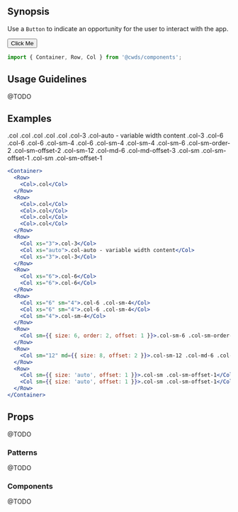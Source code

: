 
## Synopsis

Use a `Button` to indicate an opportunity for the user to interact with the app.

<DemoCard>
  <Button color="primary">Click Me</Button>
</DemoCard>

```jsx
import { Container, Row, Col } from '@cwds/components';
```

## Usage Guidelines

@TODO

## Examples

<Container>
  <Row>
    <Col><Card>.col</Card></Col>
  </Row>
  <Row>
    <Col><Card>.col</Card></Col>
    <Col><Card>.col</Card></Col>
    <Col><Card>.col</Card></Col>
    <Col><Card>.col</Card></Col>
  </Row>
  <Row>
    <Col xs="3"><Card>.col-3</Card></Col>
    <Col xs="auto"><Card>.col-auto - variable width content</Card></Col>
    <Col xs="3"><Card>.col-3</Card></Col>
  </Row>
  <Row>
    <Col xs="6"><Card>.col-6</Card></Col>
    <Col xs="6"><Card>.col-6</Card></Col>
  </Row>
  <Row>
    <Col xs="6" sm="4"><Card>.col-6 .col-sm-4</Card></Col>
    <Col xs="6" sm="4"><Card>.col-6 .col-sm-4</Card></Col>
    <Col sm="4"><Card>.col-sm-4</Card></Col>
  </Row>
  <Row>
    <Col sm={{ size: 6, order: 2, offset: 1 }}><Card>.col-sm-6 .col-sm-order-2 .col-sm-offset-2</Card></Col>
  </Row>
  <Row>
    <Col sm="12" md={{ size: 8, offset: 2 }}><Card>.col-sm-12 .col-md-6 .col-md-offset-3</Card></Col>
  </Row>
  <Row>
    <Col sm={{ size: 'auto', offset: 1 }}><Card>.col-sm .col-sm-offset-1</Card></Col>
    <Col sm={{ size: 'auto', offset: 1 }}><Card>.col-sm .col-sm-offset-1</Card></Col>
  </Row>
</Container>

```jsx
<Container>
  <Row>
    <Col>.col</Col>
  </Row>
  <Row>
    <Col>.col</Col>
    <Col>.col</Col>
    <Col>.col</Col>
    <Col>.col</Col>
  </Row>
  <Row>
    <Col xs="3">.col-3</Col>
    <Col xs="auto">.col-auto - variable width content</Col>
    <Col xs="3">.col-3</Col>
  </Row>
  <Row>
    <Col xs="6">.col-6</Col>
    <Col xs="6">.col-6</Col>
  </Row>
  <Row>
    <Col xs="6" sm="4">.col-6 .col-sm-4</Col>
    <Col xs="6" sm="4">.col-6 .col-sm-4</Col>
    <Col sm="4">.col-sm-4</Col>
  </Row>
  <Row>
    <Col sm={{ size: 6, order: 2, offset: 1 }}>.col-sm-6 .col-sm-order-2 .col-sm-offset-2</Col>
  </Row>
  <Row>
    <Col sm="12" md={{ size: 8, offset: 2 }}>.col-sm-12 .col-md-6 .col-md-offset-3</Col>
  </Row>
  <Row>
    <Col sm={{ size: 'auto', offset: 1 }}>.col-sm .col-sm-offset-1</Col>
    <Col sm={{ size: 'auto', offset: 1 }}>.col-sm .col-sm-offset-1</Col>
  </Row>
</Container>
```

## Props

@TODO

### Patterns

@TODO

### Components

@TODO

